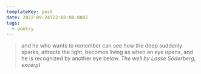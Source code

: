 ```yaml
---
templateKey: post
date: 2022-09-24T22:00:00.000Z
tags:
  - poetry
---
```

> and he who wants to remember can see how the deep suddenly sparks, attracts the light, becomes living as when an eye opens, and he is recognized by another eye below.
> <cite><i>The well</i> by Lasse Söderberg, excerpt</cite>
